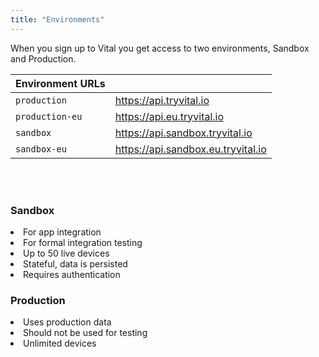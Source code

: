 ```yaml
---
title: "Environments"
---
```


When you sign up to Vital you get access to two environments, Sandbox and Production.

| Environment URLs |                                    |
| ---------------- | ---------------------------------- |
| `production`     | https://api.tryvital.io            |
| `production-eu`  | https://api.eu.tryvital.io         |
| `sandbox`        | https://api.sandbox.tryvital.io    |
| `sandbox-eu`     | https://api.sandbox.eu.tryvital.io |

<br />
<br />

<div className="flex flex-row justify-between">
  <div>
    <div>
      <h3>Sandbox</h3>
    </div>
    <li>For app integration</li>
    <li>For formal integration testing</li>
    <li>Up to 50 live devices</li>
    <li>Stateful, data is persisted</li>
    <li>Requires authentication</li>
  </div>
  <div>
    <div>
      <h3>Production</h3>
    </div>
    <li>Uses production data</li>
    <li>Should not be used for testing</li>
    <li>Unlimited devices</li>
  </div>
</div>
